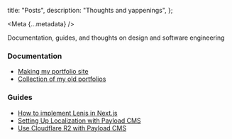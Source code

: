 
  title: "Posts",
  description: "Thoughts and yappenings",
};

<Meta {...metadata} />

<PostWrapper>

Documentation, guides, and thoughts on design and software engineering

### Documentation

- [Making my portfolio site](/site)
- [Collection of my old portfolios](/old)

### Guides

- [How to implement Lenis in Next.js](/lenis-nextjs)
- [Setting Up Localization with Payload CMS](/payload-localization)
- [Use Cloudflare R2 with Payload CMS](/payload-r2)

</PostWrapper>
